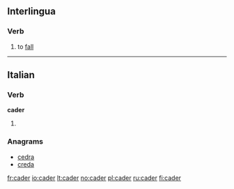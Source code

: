 ==Interlingua==

===Verb===
{{ia-verb|er}}

# to [[fall]]

----

==Italian==

===Verb===
'''cader'''

# {{apocopic form of|[[cadere]]|lang=Italian}}

===Anagrams===
* [[cedra#Italian|cedra]]
* [[creda#Italian|creda]]

[[fr:cader]]
[[io:cader]]
[[lt:cader]]
[[no:cader]]
[[pl:cader]]
[[ru:cader]]
[[fi:cader]]